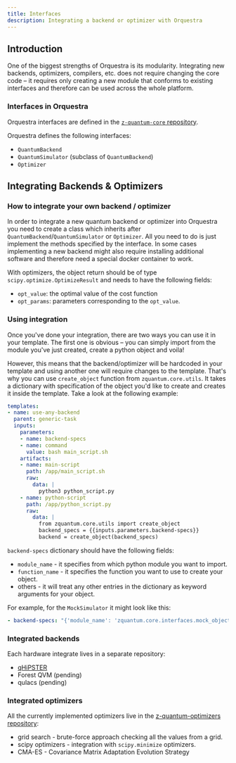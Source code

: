```yaml
---
title: Interfaces
description: Integrating a backend or optimizer with Orquestra
---
```


## Introduction

One of the biggest strengths of Orquestra is its modularity. Integrating new backends, optimizers, compilers, etc. does not require changing the core code – it requires only creating a new module that conforms to existing interfaces and therefore can be used across the whole platform.

### Interfaces in Orquestra

Orquestra interfaces are defined in the [`z-quantum-core` repository](https://github.com/zapatacomputing/z-quantum-core/tree/master/src/python/zquantum/core/interfaces).


Orquestra defines the following interfaces:
- `QuantumBackend`
- `QuantumSimulator` (subclass of `QuantumBackend`)
- `Optimizer`

## Integrating Backends & Optimizers

### How to integrate your own backend / optimizer
In order to integrate a new quantum backend or optimizer into Orquestra you need to create a class which inherits after `QuantumBackend`/`QuantumSimulator` or `Optimizer`.
All you need to do is just implement the methods specified by the interface. In some cases implementing a new backend might also require installing additional software and therefore need a special docker container to work.

With optimizers, the object return should be of type `scipy.optimize.OptimizeResult` and needs to have the following fields:
- `opt_value`: the optimal value of the cost function
- `opt_params`: parameters corresponding to the `opt_value`.

### Using integration

Once you've done your integration, there are two ways you can use it in your template.
The first one is obvious – you can simply import from the module you've just created, create a python object and voila!

However, this means that the backend/optimizer will be hardcoded in your template and using another one will require changes to the template.
That's why you can use `create_object` function from `zquantum.core.utils`. It takes a dictionary with specification of the object you'd like to create and creates it inside the template. Take a look at the following example:

```yaml
templates:
- name: use-any-backend
  parent: generic-task
  inputs:
    parameters:
    - name: backend-specs
    - name: command
      value: bash main_script.sh
    artifacts:
    - name: main-script
      path: /app/main_script.sh
      raw:
        data: |
          python3 python_script.py
    - name: python-script
      path: /app/python_script.py
      raw:
        data: |
          from zquantum.core.utils import create_object
          backend_specs = {{inputs.parameters.backend-specs}}
          backend = create_object(backend_specs)
```

`backend-specs` dictionary should have the following fields:
- `module_name` - it specifies from which python module you want to import.
- `function_name` - it specifies the function you want to use to create your object.
- others - it will treat any other entries in the dictionary as keyword arguments for your object.

For example, for the `MockSimulator` it might look like this:

```yaml
- backend-specs: "{'module_name': 'zquantum.core.interfaces.mock_objects', 'function_name': 'MockQuantumSimulator', 'n_samples': 1000}"
```

### Integrated backends

Each hardware integrate lives in a separate repository:

- [qHiPSTER](https://github.com/zapatacomputing/qe-qhipster)
- Forest QVM (pending)
- qulacs (pending)


### Integrated optimizers

All the currently implemented optimizers live in the [z-quantum-optimizers repository](https://github.com/zapatacomputing/z-quantum-optimizers):

- grid search - brute-force approach checking all the values from a grid.
- scipy optimizers - integration with `scipy.minimize` optimizers.
- CMA-ES - Covariance Matrix Adaptation Evolution Strategy
